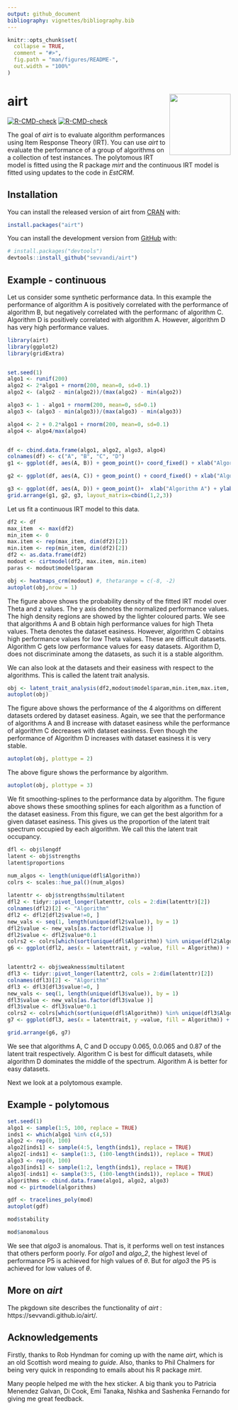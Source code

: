 ```yaml
---
output: github_document
bibliography: vignettes/bibliography.bib
---
```


<!-- README.md is generated from README.Rmd. Please edit that file -->

```r
knitr::opts_chunk$set(
  collapse = TRUE,
  comment = "#>",
  fig.path = "man/figures/README-",
  out.width = "100%"
)
```

# airt <img src='man/figures/logo.png' align="right" height="138" />
<!-- badges: start -->
[![R-CMD-check](https://github.com/sevvandi/airt/workflows/R-CMD-check/badge.svg)](https://github.com/sevvandi/airt/actions)
[![R-CMD-check](https://github.com/sevvandi/airt/actions/workflows/R-CMD-check.yaml/badge.svg)](https://github.com/sevvandi/airt/actions/workflows/R-CMD-check.yaml)
<!-- badges: end -->


The goal of _airt_ is to evaluate algorithm performances using Item Response Theory (IRT). You can use _airt_ to evaluate the performance of a group of algorithms on a collection of test instances.  The polytomous IRT model is fitted using the R package _mirt_ and the continuous IRT model is fitted using updates to the code in _EstCRM_.  

## Installation

You can install the released version of airt from [CRAN](https://CRAN.R-project.org) with:

``` r
install.packages("airt")
```

You can install the development version from [GitHub](https://github.com/) with:

``` r
# install.packages("devtools")
devtools::install_github("sevvandi/airt")
```
## Example - continuous
Let us consider some synthetic performance data. In this example the performance of  algorithm A is positively correlated with the performance of algorithm B, but negatively correlated with the performanc of algorithm C. Algorithm D is positively correlated with algorithm A. However, algorithm D has very high performance values.
```r
library(airt)
library(ggplot2)
library(gridExtra)


set.seed(1)
algo1 <- runif(200)
algo2 <- 2*algo1 + rnorm(200, mean=0, sd=0.1)
algo2 <- (algo2 - min(algo2))/(max(algo2) - min(algo2))

algo3 <- 1 - algo1 + rnorm(200, mean=0, sd=0.1)
algo3 <- (algo3 - min(algo3))/(max(algo3) - min(algo3))

algo4 <- 2 + 0.2*algo1 + rnorm(200, mean=0, sd=0.1)
algo4 <- algo4/max(algo4)


df <- cbind.data.frame(algo1, algo2, algo3, algo4)
colnames(df) <- c("A", "B", "C", "D")
g1 <- ggplot(df, aes(A, B)) + geom_point()+ coord_fixed() + xlab("Algorithm A") + ylab("Algorithm B") + theme_bw()

g2 <- ggplot(df, aes(A, C)) + geom_point() + coord_fixed() + xlab("Algorithm A") + ylab("Algorithm C")  + theme_bw()

g3 <- ggplot(df, aes(A, D)) + geom_point()+  xlab("Algorithm A") + ylab("Algorithm D") + coord_fixed() + ylim(0,1) + theme_bw()
grid.arrange(g1, g2, g3, layout_matrix=cbind(1,2,3))
```

Let us fit a continuous IRT model to this data. 
```r
df2 <- df
max_item  <- max(df2)
min_item <- 0
max.item <- rep(max_item, dim(df2)[2])
min.item <- rep(min_item, dim(df2)[2])
df2 <- as.data.frame(df2)
modout <- cirtmodel(df2, max.item, min.item)
paras <- modout$model$param

obj <- heatmaps_crm(modout) #, thetarange = c(-8, -2)
autoplot(obj,nrow = 1)
```

The figure above shows the probability density of the fitted IRT model over Theta and z values. The y axis denotes the normalized performance values.  The high density regions are showed by the lighter coloured parts. We see that algorithms A and B obtain high performance values for high Theta values. Theta denotes the dataset easiness. However, algorithm C obtains high performance values for low Theta values. These are difficult datasets. Algorithm C gets low performance values for easy datasets. Algorithm D, does not discriminate among the datasets, as such it is a stable algorithm. 

We can also look at the datasets and their easiness with respect to the algorithms. This is called the latent trait analysis. 
```r
obj <- latent_trait_analysis(df2,modout$model$param,min.item,max.item, epsilon = 0 )
autoplot(obj)
```

The figure above shows the performance of the 4 algorithms on different datasets ordered by dataset easiness. Again, we see that the performance of algorithms A and B increase with dataset easiness while the performance of algorithm C decreases with dataset easiness. Even though  the performance of Algorithm D increases with dataset easiness it is very stable. 

```r
autoplot(obj, plottype = 2)
```

The above figure shows the performance by algorithm. 

```r
autoplot(obj, plottype = 3)
```
We fit smoothing-splines to the performance data by algorithm. The figure above shows these smoothing splines for each algorithm as a function of the dataset easiness. From this figure, we can get the best algorithm for a given dataset easiness. This gives us the proportion of the latent trait spectrum occupied by each algorithm. We call this the latent trait occupancy. 

```r
dfl <- obj$longdf
latent <- obj$strengths
latent$proportions

num_algos <- length(unique(dfl$Algorithm))
colrs <- scales::hue_pal()(num_algos)
 
latenttr <- obj$strengths$multilatent
dfl2 <- tidyr::pivot_longer(latenttr, cols = 2:dim(latenttr)[2])
colnames(dfl2)[2] <- "Algorithm"
dfl2 <- dfl2[dfl2$value!=0, ]
new_vals <- seq(1, length(unique(dfl2$value)), by = 1)
dfl2$value <- new_vals[as.factor(dfl2$value )]
dfl2$value <- dfl2$value*0.1
colrs2 <- colrs[which(sort(unique(dfl$Algorithm)) %in% unique(dfl2$Algorithm))]
g6 <- ggplot(dfl2, aes(x = latenttrait, y =value, fill = Algorithm)) + geom_tile() + theme(axis.title.y=element_blank(), axis.text.y=element_blank(),axis.ticks.y=element_blank())  + scale_fill_manual(values = colrs2) +  ggtitle("Algorithm Strengths") +  coord_fixed(ratio=1)


latenttr2 <- obj$weakness$multilatent
dfl3 <- tidyr::pivot_longer(latenttr2, cols = 2:dim(latenttr)[2])
colnames(dfl3)[2] <- "Algorithm"
dfl3 <- dfl3[dfl3$value!=0, ]
new_vals <- seq(1, length(unique(dfl3$value)), by = 1)
dfl3$value <- new_vals[as.factor(dfl3$value )]
dfl3$value <- dfl3$value*0.1
colrs2 <- colrs[which(sort(unique(dfl$Algorithm)) %in% unique(dfl3$Algorithm))]
g7 <- ggplot(dfl3, aes(x = latenttrait, y =value, fill = Algorithm)) + geom_tile() + theme(axis.title.y=element_blank(), axis.text.y=element_blank(),axis.ticks.y=element_blank()) +  scale_fill_manual(values = colrs2)  + ggtitle("Algorithm Weaknesses") +  coord_fixed(ratio=1)

grid.arrange(g6, g7)

```
We see that algorithms A, C and D occupy 0.065, 0.0.065 and 0.87 of the latent trait respectively. Algorithm C is best for difficult datasets, while algorithm D dominates the middle of the spectrum. Algorithm A is better for easy datasets. 

Next we look at a polytomous example. 

## Example - polytomous
```r
set.seed(1)
algo1 <- sample(1:5, 100, replace = TRUE)
inds1 <- which(algo1 %in% c(4,5))
algo2 <- rep(0, 100)
algo2[inds1] <- sample(4:5, length(inds1), replace = TRUE)
algo2[-inds1] <- sample(1:3, (100-length(inds1)), replace = TRUE)
algo3 <- rep(0, 100)
algo3[inds1] <- sample(1:2, length(inds1), replace = TRUE)
algo3[-inds1] <- sample(3:5, (100-length(inds1)), replace = TRUE)
algorithms <- cbind.data.frame(algo1, algo2, algo3)
mod <- pirtmodel(algorithms)

gdf <- tracelines_poly(mod)
autoplot(gdf)

mod$stability

mod$anomalous
```
We see that _algo3_ is anomalous. That is, it performs well on test instances that others perform poorly. For _algo1_ and _algo_2_,  the highest level of performance P5 is achieved for high values of $\theta$. But for _algo3_ the P5 is achieved for low values of $\theta$.  


## More on _airt_
The pkgdown site describes the functionality of _airt_ : https://sevvandi.github.io/airt/.

## Acknowledgements
Firstly, thanks to Rob Hyndman for coming up with the name _airt_, which is an old Scottish word meaing _to guide_. Also, thanks to Phil Chalmers for being very quick in responding to emails about his R package _mirt_. 

Many people helped me with the hex sticker. A big thank you to Patricia Menendez Galvan, Di Cook,  Emi Tanaka, Nishka and Sashenka Fernando for giving me great feedback. 
